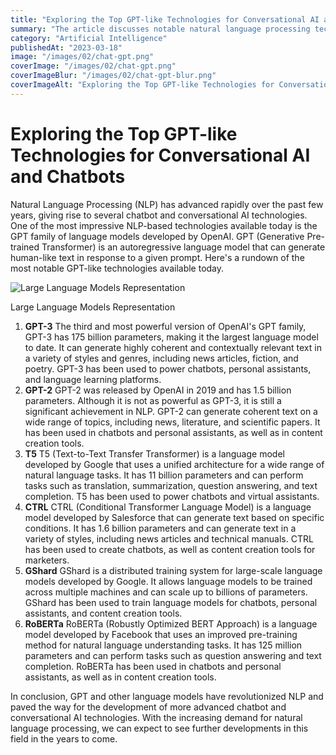 ```yaml
---
title: "Exploring the Top GPT-like Technologies for Conversational AI and Chatbots"
summary: "The article discusses notable natural language processing technologies, including GPT-3, GPT-2, T5, CTRL, GShard, and RoBERTa, and their applications in chatbots, personal assistants, and content creation tools. These language models have advanced NLP and opened the doors to more sophisticated conversational AI technologies in the future."
category: "Artificial Intelligence"
publishedAt: "2023-03-18"
image: "/images/02/chat-gpt.png"
coverImage: "/images/02/chat-gpt.png"
coverImageBlur: "/images/02/chat-gpt-blur.png"
coverImageAlt: "Exploring the Top GPT-like Technologies for Conversational AI and Chatbots"
---
```


# Exploring the Top GPT-like Technologies for Conversational AI and Chatbots

Natural Language Processing (NLP) has advanced rapidly over the past few years, giving rise to several chatbot and conversational AI technologies. One of the most impressive NLP-based technologies available today is the GPT family of language models developed by OpenAI. GPT (Generative Pre-trained Transformer) is an autoregressive language model that can generate human-like text in response to a given prompt. Here's a rundown of the most notable GPT-like technologies available today.

![Large Language Models Representation](/images/02/chat-gpt-inner.png)

Large Language Models Representation

1. **GPT-3**
   The third and most powerful version of OpenAI's GPT family, GPT-3 has 175 billion parameters, making it the largest language model to date. It can generate highly coherent and contextually relevant text in a variety of styles and genres, including news articles, fiction, and poetry. GPT-3 has been used to power chatbots, personal assistants, and language learning platforms.
2. **GPT-2**
   GPT-2 was released by OpenAI in 2019 and has 1.5 billion parameters. Although it is not as powerful as GPT-3, it is still a significant achievement in NLP. GPT-2 can generate coherent text on a wide range of topics, including news, literature, and scientific papers. It has been used in chatbots and personal assistants, as well as in content creation tools.
3. **T5**
   T5 (Text-to-Text Transfer Transformer) is a language model developed by Google that uses a unified architecture for a wide range of natural language tasks. It has 11 billion parameters and can perform tasks such as translation, summarization, question answering, and text completion. T5 has been used to power chatbots and virtual assistants.
4. **CTRL**
   CTRL (Conditional Transformer Language Model) is a language model developed by Salesforce that can generate text based on specific conditions. It has 1.6 billion parameters and can generate text in a variety of styles, including news articles and technical manuals. CTRL has been used to create chatbots, as well as content creation tools for marketers.
5. **GShard**
   GShard is a distributed training system for large-scale language models developed by Google. It allows language models to be trained across multiple machines and can scale up to billions of parameters. GShard has been used to train language models for chatbots, personal assistants, and content creation tools.
6. **RoBERTa**
   RoBERTa (Robustly Optimized BERT Approach) is a language model developed by Facebook that uses an improved pre-training method for natural language understanding tasks. It has 125 million parameters and can perform tasks such as question answering and text completion. RoBERTa has been used in chatbots and personal assistants, as well as in content creation tools.

In conclusion, GPT and other language models have revolutionized NLP and paved the way for the development of more advanced chatbot and conversational AI technologies. With the increasing demand for natural language processing, we can expect to see further developments in this field in the years to come.
